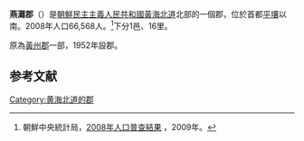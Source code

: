 {{Infobox   Korean settlement
| context = north
|  img=DPRK2006_Hwangbuk-Yontan.PNG
| hangul =연탄군
| hanja ={{linktext|燕|灘|郡}}
| rr=Yeontan-gun
| mr=Yŏnt'an-gun
|  pop = 66,568
| popyear = 2008
|  divs = 1邑、16里
}}
'''燕灘郡'''（{{kor|諺=연탄군|漢=燕灘郡|羅=Yŏnthan gun|f=y}}）是[[朝鮮民主主義人民共和國|朝鮮民主主義人民共和國]][[黃海北道|黃海北道]]北部的一個郡，位於首都[[平壤|平壤]]以南。2008年人口66,568人。<ref>朝鮮中央統計局，[http://unstats.un.org/unsd/demographic/sources/census/2010_PHC/North_Korea/Final%20national%20census%20report.pdf 2008年人口普查結果] {{Wayback|url=http://unstats.un.org/unsd/demographic/sources/census/2010_PHC/North_Korea/Final%20national%20census%20report.pdf |date=20100331091148 }}，2009年。</ref>下分1邑、16里。

原為[[黃州郡|黃州郡]]一部，1952年設郡。

==参考文献==
<div  class="references-small">
<references></references>
</div>

{{黃海北道行政區劃}}

{{DEFAULTSORT:Yonthan-gun}}
[[Category:黄海北道的郡|Category:黄海北道的郡]]